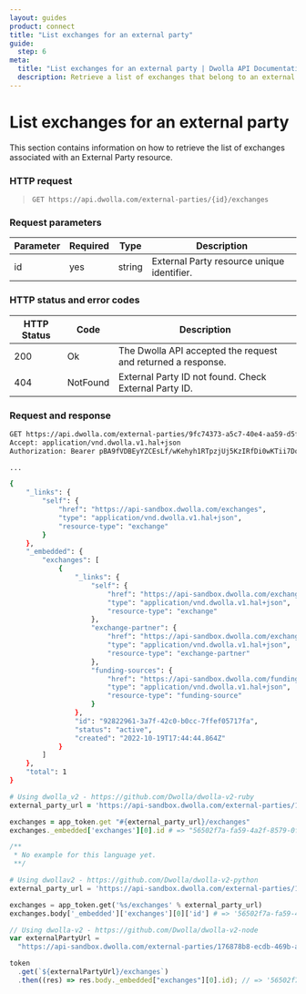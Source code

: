 ```yaml
---
layout: guides
product: connect
title: "List exchanges for an external party"
guide:
  step: 6
meta:
  title: "List exchanges for an external party | Dwolla API Documentation"
  description: Retrieve a list of exchanges that belong to an external party.
---
```


# List exchanges for an external party

This section contains information on how to retrieve the list of exchanges associated with an External Party resource.

### HTTP request

> `GET https://api.dwolla.com/external-parties/{id}/exchanges`

### Request parameters

| Parameter | Required | Type   | Description                                |
| --------- | -------- | ------ | ------------------------------------------ |
| id        | yes      | string | External Party resource unique identifier. |

### HTTP status and error codes

| HTTP Status | Code     | Description                                                  |
| ----------- | -------- | ------------------------------------------------------------ |
| 200         | Ok       | The Dwolla API accepted the request and returned a response. |
| 404         | NotFound | External Party ID not found. Check External Party ID.        |

### Request and response

```bash
GET https://api.dwolla.com/external-parties/9fc74373-a5c7-40e4-aa59-d5f4c86a24ea/exchanges
Accept: application/vnd.dwolla.v1.hal+json
Authorization: Bearer pBA9fVDBEyYZCEsLf/wKehyh1RTpzjUj5KzIRfDi0wKTii7DqY

...

{
    "_links": {
        "self": {
            "href": "https://api-sandbox.dwolla.com/exchanges",
            "type": "application/vnd.dwolla.v1.hal+json",
            "resource-type": "exchange"
        }
    },
    "_embedded": {
        "exchanges": [
            {
                "_links": {
                    "self": {
                        "href": "https://api-sandbox.dwolla.com/exchanges/92822961-3a7f-42c0-b0cc-7ffef05717fa",
                        "type": "application/vnd.dwolla.v1.hal+json",
                        "resource-type": "exchange"
                    },
                    "exchange-partner": {
                        "href": "https://api-sandbox.dwolla.com/exchange-partners/bca8d065-49a5-475b-a6b4-509bc8504d22",
                        "type": "application/vnd.dwolla.v1.hal+json",
                        "resource-type": "exchange-partner"
                    },
                    "funding-sources": {
                        "href": "https://api-sandbox.dwolla.com/funding-sources",
                        "type": "application/vnd.dwolla.v1.hal+json",
                        "resource-type": "funding-source"
                    }
                },
                "id": "92822961-3a7f-42c0-b0cc-7ffef05717fa",
                "status": "active",
                "created": "2022-10-19T17:44:44.864Z"
            }
        ]
    },
    "total": 1
}
```

```ruby
# Using dwolla_v2 - https://github.com/Dwolla/dwolla-v2-ruby
external_party_url = 'https://api-sandbox.dwolla.com/external-parties/176878b8-ecdb-469b-a82b-43ba5e8704b2'

exchanges = app_token.get "#{external_party_url}/exchanges"
exchanges._embedded['exchanges'][0].id # => "56502f7a-fa59-4a2f-8579-0f8bc9d7b9cc"
```

```php
/**
 * No example for this language yet.
 **/
```

```python
# Using dwollav2 - https://github.com/Dwolla/dwolla-v2-python
external_party_url = 'https://api-sandbox.dwolla.com/external-parties/176878b8-ecdb-469b-a82b-43ba5e8704b2'

exchanges = app_token.get('%s/exchanges' % external_party_url)
exchanges.body['_embedded']['exchanges'][0]['id'] # => '56502f7a-fa59-4a2f-8579-0f8bc9d7b9cc'

```

```javascript
// Using dwolla-v2 - https://github.com/Dwolla/dwolla-v2-node
var externalPartyUrl =
  "https://api-sandbox.dwolla.com/external-parties/176878b8-ecdb-469b-a82b-43ba5e8704b2";

token
  .get(`${externalPartyUrl}/exchanges`)
  .then((res) => res.body._embedded["exchanges"][0].id); // => '56502f7a-fa59-4a2f-8579-0f8bc9d7b9cc'
```
